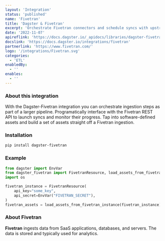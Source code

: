 ```yaml
---
layout: 'Integration'
status: 'published'
name: 'Fivetran'
title: 'Dagster & Fivetran'
excerpt: 'Orchestrate Fivetran connectors and schedule syncs with upstream or downstream dependencies.'
date: '2022-11-07'
apireflink: 'https://docs.dagster.io/_apidocs/libraries/dagster-fivetran'
docslink: 'https://docs.dagster.io/integrations/fivetran'
partnerlink: 'https://www.fivetran.com/'
logo: '/integrations/Fivetran.svg'
categories:
  - 'ETL'
enabledBy:
  - ''
enables:
  - ''
---
```


### About this integration

With the Dagster-Fivetran integration you can orchestrate ingestion steps as part of a larger pipeline. Programatically interface with the Fivetran REST API to launch syncs and monitor their progress. Tap into software-defined assets and build a set of assets straight off a Fivetran ingestion.

### Installation

```bash
pip install dagster-fivetran
```

### Example

```python
from dagster import EnvVar
from dagster_fivetran import FivetranResource, load_assets_from_fivetran_instance
import os

fivetran_instance = FivetranResource(
    api_key="some_key",
    api_secret=EnvVar("FIVETRAN_SECRET"),
)
fivetran_assets = load_assets_from_fivetran_instance(fivetran_instance)
```

### About Fivetran

**Fivetran** ingests data from SaaS applications, databases, and servers. The data is stored and typically used for analytics.
